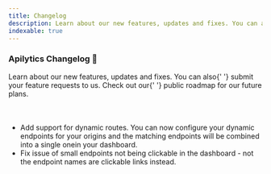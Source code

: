 ```yaml
---
title: Changelog
description: Learn about our new features, updates and fixes. You can also submit your feature requests to us. Check out our public roadmap for our future plans.
indexable: true
---
```


### Apilytics Changelog 📖

<p className="text-xl">
  Learn about our new features, updates and fixes. You can also{' '}
  <Link href={routes.contact}>submit</Link> your feature requests to us. Check out our{' '}
  <ExternalLink href={routes.roadmap}>public roadmap</ExternalLink> for our future plans.
</p>

<br />

#### <Date date="2020-01-27" />

- Add support for dynamic routes. You can now configure
  your dynamic endpoints for your origins and the matching
  endpoints will be combined into a single onein your dashboard.
- Fix issue of small endpoints not being clickable in the dashboard - not the endpoint names are clickable links instead.
